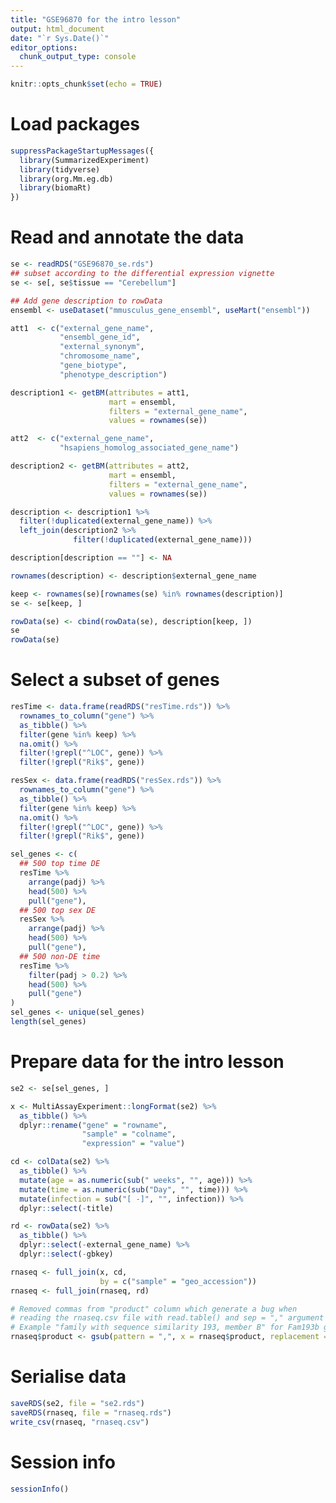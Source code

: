 ```yaml
---
title: "GSE96870 for the intro lesson"
output: html_document
date: "`r Sys.Date()`"
editor_options:
  chunk_output_type: console
---
```


  ```r
knitr::opts_chunk$set(echo = TRUE)
```

# Load packages

```r
suppressPackageStartupMessages({
  library(SummarizedExperiment)
  library(tidyverse)
  library(org.Mm.eg.db)
  library(biomaRt)
})
```

# Read and annotate the data

```r
se <- readRDS("GSE96870_se.rds")
## subset according to the differential expression vignette
se <- se[, se$tissue == "Cerebellum"]

## Add gene description to rowData
ensembl <- useDataset("mmusculus_gene_ensembl", useMart("ensembl"))

att1  <- c("external_gene_name",
           "ensembl_gene_id",
           "external_synonym",
           "chromosome_name",
           "gene_biotype",
           "phenotype_description")

description1 <- getBM(attributes = att1,
                      mart = ensembl,
                      filters = "external_gene_name",
                      values = rownames(se))

att2  <- c("external_gene_name",
           "hsapiens_homolog_associated_gene_name")

description2 <- getBM(attributes = att2,
                      mart = ensembl,
                      filters = "external_gene_name",
                      values = rownames(se))

description <- description1 %>%
  filter(!duplicated(external_gene_name)) %>%
  left_join(description2 %>%
              filter(!duplicated(external_gene_name)))

description[description == ""] <- NA

rownames(description) <- description$external_gene_name

keep <- rownames(se)[rownames(se) %in% rownames(description)]
se <- se[keep, ]

rowData(se) <- cbind(rowData(se), description[keep, ])
se
rowData(se)
```

# Select a subset of genes

```r
resTime <- data.frame(readRDS("resTime.rds")) %>%
  rownames_to_column("gene") %>%
  as_tibble() %>%
  filter(gene %in% keep) %>%
  na.omit() %>%
  filter(!grepl("^LOC", gene)) %>%
  filter(!grepl("Rik$", gene))

resSex <- data.frame(readRDS("resSex.rds")) %>%
  rownames_to_column("gene") %>%
  as_tibble() %>%
  filter(gene %in% keep) %>%
  na.omit() %>%
  filter(!grepl("^LOC", gene)) %>%
  filter(!grepl("Rik$", gene))
```


```r
sel_genes <- c(
  ## 500 top time DE
  resTime %>%
    arrange(padj) %>%
    head(500) %>%
    pull("gene"),
  ## 500 top sex DE
  resSex %>%
    arrange(padj) %>%
    head(500) %>%
    pull("gene"),
  ## 500 non-DE time
  resTime %>%
    filter(padj > 0.2) %>%
    head(500) %>%
    pull("gene")
)
sel_genes <- unique(sel_genes)
length(sel_genes)
```

# Prepare data for the intro lesson


```r
se2 <- se[sel_genes, ]

x <- MultiAssayExperiment::longFormat(se2) %>%
  as_tibble() %>%
  dplyr::rename("gene" = "rowname",
                "sample" = "colname",
                "expression" = "value")

cd <- colData(se2) %>%
  as_tibble() %>%
  mutate(age = as.numeric(sub(" weeks", "", age))) %>%
  mutate(time = as.numeric(sub("Day", "", time))) %>%
  mutate(infection = sub("[ -]", "", infection)) %>%
  dplyr::select(-title)

rd <- rowData(se2) %>%
  as_tibble() %>%
  dplyr::select(-external_gene_name) %>%
  dplyr::select(-gbkey)

```

```r
rnaseq <- full_join(x, cd,
                    by = c("sample" = "geo_accession"))
rnaseq <- full_join(rnaseq, rd)

# Removed commas from "product" column which generate a bug when
# reading the rnaseq.csv file with read.table() and sep = "," argument
# Example "family with sequence similarity 193, member B" for Fam193b gene
rnaseq$product <- gsub(pattern = ",", x = rnaseq$product, replacement = "")
```

# Serialise data

```r
saveRDS(se2, file = "se2.rds")
saveRDS(rnaseq, file = "rnaseq.rds")
write_csv(rnaseq, "rnaseq.csv")
```

# Session info

```r
sessionInfo()
```
